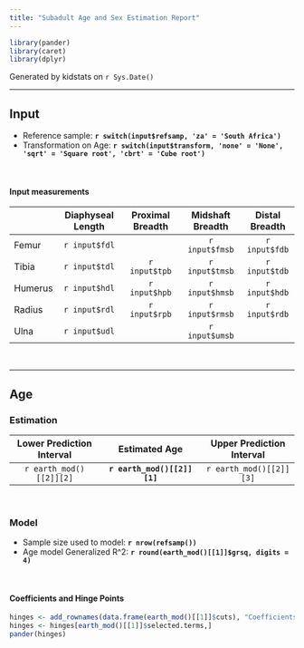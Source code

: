 ```yaml
---
title: "Subadult Age and Sex Estimation Report"
---
```


```r
library(pander)
library(caret)
library(dplyr)
```

Generated by kidstats on `r Sys.Date()`

----

## Input

- Reference sample: **`r switch(input$refsamp, 'za' = 'South Africa')`**
- Transformation on Age: **`r switch(input$transform, 'none' = 'None', 'sqrt' = 'Square root', 'cbrt' = 'Cube root')`**

<br>

#### Input measurements

|           | Diaphyseal Length | Proximal Breadth | Midshaft Breadth | Distal Breadth |
| :-------- | :---------------: | :--------------: | :--------------: | :------------: |
|   Femur   |   `r input$fdl`   |                  |  `r input$fmsb`  |  `r input$fdb` |
|   Tibia   |   `r input$tdl`   |   `r input$tpb`  |  `r input$tmsb`  |  `r input$tdb` |
|   Humerus |   `r input$hdl`   |   `r input$hpb`  |  `r input$hmsb`  |  `r input$hdb` |
|   Radius  |   `r input$rdl`   |   `r input$rpb`  |  `r input$rmsb`  |  `r input$rdb` |
|   Ulna    |   `r input$udl`   |                  |  `r input$umsb`  |                |

<br>

----

## Age

### Estimation

| Lower Prediction Interval |         Estimated Age        |  Upper Prediction Interval |
| :-----------------------: | :--------------------------: | :------------------------: |
|  `r earth_mod()[[2]][2]`  | **`r earth_mod()[[2]][1]`**  |   `r earth_mod()[[2]][3]`  |

<br>

### Model

- Sample size used to model: **`r nrow(refsamp())`**
- Age model Generalized R^2: **`r round(earth_mod()[[1]]$grsq, digits = 4)`**

<br>

#### Coefficients and Hinge Points

```r
hinges <- add_rownames(data.frame(earth_mod()[[1]]$cuts), "Coefficients")
hinges <- hinges[earth_mod()[[1]]$selected.terms,]
pander(hinges)
```

<br>

